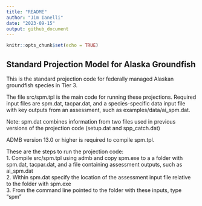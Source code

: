 ```yaml
---
title: "README"
author: "Jim Ianelli"
date: "2023-09-15"
output: github_document
---
```


```r
knitr::opts_chunk$set(echo = TRUE)
```

## Standard Projection Model for Alaska Groundfish

This is the standard projection code for federally managed Alaskan groundfish species in Tier 3.

The file src/spm.tpl is the main code for running these projections.
Required input files are spm.dat, tacpar.dat, and a species-specific data input file with key outputs from an assessment, such as examples/data/ai_spm.dat.

Note: spm.dat combines information from two files used in previous versions of the projection code (setup.dat and spp_catch.dat)

ADMB version 13.0 or higher is required to compile spm.tpl.

These are the steps to run the projection code:\
1. Compile src/spm.tpl using admb and copy spm.exe to a a folder with spm.dat, tacpar.dat, and a file containing assessment outputs, such as ai_spm.dat\
2. Within spm.dat specify the location of the assessment input file relative to the folder with spm.exe\
3. From the command line pointed to the folder with these inputs, type "spm"\



